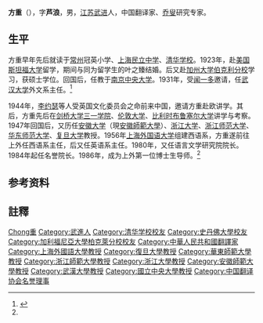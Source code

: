 '''方重'''（{{bd|1902年|9月9日|1991年|3月27日|catIdx=Fang方}}），字'''芦浪'''，男，[[江苏|江苏]][[武进|武进]]人，中国翻译家、[[乔叟|乔叟]]研究专家。

== 生平 ==
方重早年先后就读于[[常州|常州]]冠英小学、[[上海|上海]][[民立中学|民立中学]]、[[清华学校|清华学校]]。1923年，赴[[美国|美国]][[斯坦福大学|斯坦福大学]]留学，期间与同为留学生的叶之臻结婚。后又赴[[加州大学伯克利分校|加州大学伯克利分校]]学习，获硕士学位。回国后，任教于[[南京中央大学|南京中央大学]]。1931年，受[[闻一多|闻一多]]邀请，任[[武汉大学|武汉大学]]外文系主任。<ref name="shisu">{{cite news|url=http://xiaobao.shisu.edu.cn/show_more.php?tkey=%B7%BD%D6%D8&bkey=&doc_id=1460|title=一代大师风范永存方重教授生平简介|publisher=上海外国语大学校报|date=2009-11-10}}{{Dead link|date=2018年6月 |bot=InternetArchiveBot |fix-attempted=no }}</ref>

1944年，[[李约瑟|李约瑟]]等人受英国文化委员会之命前来中国，邀请方重赴欧讲学。其后，方重先后在[[剑桥大学|剑桥大学]][[三一学院|三一学院]]、[[伦敦大学|伦敦大学]]、[[比利时|比利时]][[布鲁塞尔大学|布鲁塞尔大学]]讲学与考察。1947年回国后，又历任[[安徽師範大學|安徽大学]]（現[[安徽師範大學|安徽師範大學]]）{{NoteTag|原安徽大學為安徽師範大學前身，與現[[安徽大學|安徽大學]]為兩所不同院校。}}、[[浙江大学|浙江大学]]、[[浙江师范大学|浙江师范大学]]、[[华东师范大学|华东师范大学]]、[[复旦大学|复旦大学]]教授。1956年[[上海外国语大学|上海外国语大学]]组建西语系，方重遂前往上外任西语系主任，后又任英语系主任。1980年，又任语言文学研究院院长。1984年起任名誉院长。1986年，成为上外第一位博士生导师。<ref name="shisu" />

== 参考资料 ==
{{reflist}}

== 註釋 ==
{{NoteFoot}}

{{Navboxes 
| title  = 方重在[[中国翻译协会|中国翻译协会]]的职务
| list1  =
{{中国翻译工作者协会第二届理事会}}
}}

{{Authority control}}
{{DEFAULTSORT:Fang方}}
[[Category:方姓|Chong重]]
[[Category:武進人|Category:武進人]]
[[Category:清华学校校友|Category:清华学校校友]]
[[Category:史丹佛大學校友|Category:史丹佛大學校友]]
[[Category:加利福尼亞大學柏克萊分校校友|Category:加利福尼亞大學柏克萊分校校友]]
[[Category:中華人民共和國翻譯家|Category:中華人民共和國翻譯家]]
[[Category:上海外國語大學教授|Category:上海外國語大學教授]]
[[Category:復旦大學教授|Category:復旦大學教授]]
[[Category:華東師範大學教授|Category:華東師範大學教授]]
[[Category:浙江師範大學教授|Category:浙江師範大學教授]]
[[Category:浙江大學教授|Category:浙江大學教授]]
[[Category:安徽師範大學教授|Category:安徽師範大學教授]]
[[Category:武漢大學教授|Category:武漢大學教授]]
[[Category:國立中央大學教授|Category:國立中央大學教授]]
[[Category:中国翻译协会名誉理事|Category:中国翻译协会名誉理事]]